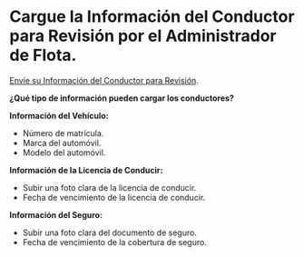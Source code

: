 # Cargue la Información del Conductor para Revisión por el Administrador de Flota.

[Envíe su Información del Conductor para Revisión](https://www.meterapp.co/en/account/documents).

**¿Qué tipo de información pueden cargar los conductores?**

**Información del Vehículo:**
- Número de matrícula.
- Marca del automóvil.
- Modelo del automóvil.

**Información de la Licencia de Conducir:**
- Subir una foto clara de la licencia de conducir.
- Fecha de vencimiento de la licencia de conducir.

**Información del Seguro:**
- Subir una foto clara del documento de seguro.
- Fecha de vencimiento de la cobertura de seguro.

